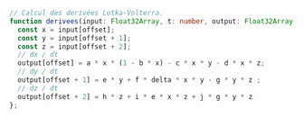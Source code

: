 
```ts
// Calcul des derivées Lotka-Volterra.
function derivees(input: Float32Array, t: number, output: Float32Array, offset: number) => {
  const x = input[offset];
  const y = input[offset + 1];
  const z = input[offset + 2];
  // dx / dt
  output[offset] = a * x * (1 - b * x) - c * x * y - d * x * z;
  // dy / dt
  output[offset + 1] = e * y + f * delta * x * y - g * y * z ;
  // dz / dt
  output[offset + 2] = h * z + i * e * x * z + j * g * y * z
};
```


